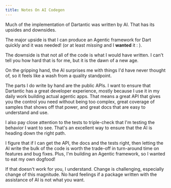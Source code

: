 ```yaml
---
title: Notes On AI Codegen
---
```


Much of the implementation of Dartantic was written by AI. That has its upsides
and downsides.

The major upside is that I can produce an Agentic framework for Dart quickly and
it was needed! (or at least *missing* and I **wanted** it : ).

The downside is that not all of the code is what I would have written. I can't
tell you how hard that is for me, but it is the dawn of a new age.

On the gripping hand, the AI surprises me with things I'd have never thought of,
so it feels like a wash from a quality standpoint.

The parts I do write by hand are the public APIs. I want to ensure that
Dartantic has a great developer experience, mostly because I use it in my daily
work building actual agentic apps. That means a great API that gives you the
control you need without being too complex, great coverage of samples that shows
off that power, and great docs that are easy to understand and use.

I also pay close attention to the tests to triple-check that I'm testing the
behavior I want to see. That's an excellent way to ensure that the AI is heading
down the right path.

I figure that if I can get the API, the docs and the tests right, then letting
the AI write the bulk of the code is worth the trade-off in turn-around time on
features and bug fixes. Plus, I'm building an Agentic framework, so I wanted to
eat my own dogfood!

If that doesn't work for you, I understand. Change is challenging, especially
change of this magnitude. No hard feelings if a package written with the
assistance of AI is not what you want.